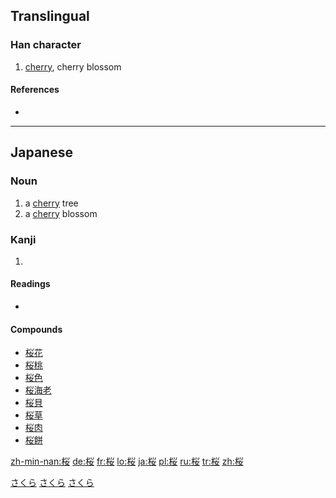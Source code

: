 {{ja-forms|{{zh-lookup|桜}}|[[樱]]|[[櫻]]}}
==Translingual==

===Han character===
{{Han char|rn=75|rad=木|as=06|sn=10|four=|canj=木火女 (DFV)}}

# [[cherry]], cherry blossom

====References====
* {{Han ref|kx=0526.211|dkj=14796|hdz=21207.051|uh=685C|ud=26716}}

----

==Japanese==

===Noun===
{{ja-noun|s|hira=さくら|rom=sakura|kyu=櫻}}

# a [[cherry]] tree
# a [[cherry]] blossom

===Kanji===
{{ja-kanji|grade=5|rs=木06}}

# {{defn|Japanese}}

====Readings====
* {{ja-readings|on=[[おう]] ([[ō]]), [[よう]] ([[yō]])|kun=[[さくら]] ([[sakura]])}}

====Compounds====
* [[桜花]]
* [[桜桃]]
* [[桜色]]
* [[桜海老]]
* [[桜貝]]
* [[桜草]]
* [[桜肉]]
* [[桜餅]]

[[Category:1000 Japanese basic words|さくら]]
[[Category:Japanese nouns|さくら]]
[[Category:ja:Trees|さくら]]

[[zh-min-nan:桜]]
[[de:桜]]
[[fr:桜]]
[[lo:桜]]
[[ja:桜]]
[[pl:桜]]
[[ru:桜]]
[[tr:桜]]
[[zh:桜]]